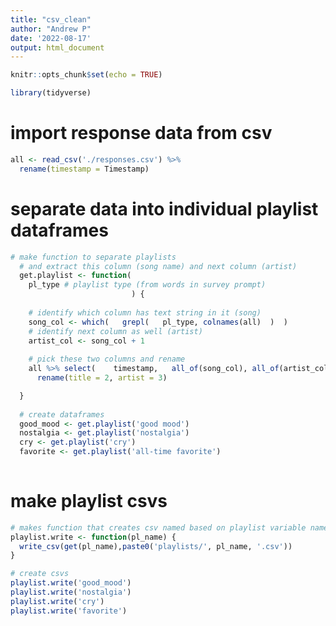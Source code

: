 ```yaml
---
title: "csv_clean"
author: "Andrew P"
date: '2022-08-17'
output: html_document
---
```


```r
knitr::opts_chunk$set(echo = TRUE)
```


```r
library(tidyverse)

```

# import response data from csv
```r
all <- read_csv('./responses.csv') %>%
  rename(timestamp = Timestamp)


```

# separate data into individual playlist dataframes

```r

# make function to separate playlists
  # and extract this column (song name) and next column (artist)
  get.playlist <- function(
    pl_type # playlist type (from words in survey prompt)
                           ) {
    
    # identify which column has text string in it (song)
    song_col <- which(   grepl(   pl_type, colnames(all)  )  )
    # identify next column as well (artist)
    artist_col <- song_col + 1
    
    # pick these two columns and rename
    all %>% select(    timestamp,   all_of(song_col), all_of(artist_col)) %>%
      rename(title = 2, artist = 3)

  }
  
  # create dataframes
  good_mood <- get.playlist('good mood')
  nostalgia <- get.playlist('nostalgia')
  cry <- get.playlist('cry')
  favorite <- get.playlist('all-time favorite')
  
```


# make playlist csvs
```r
# makes function that creates csv named based on playlist variable name
playlist.write <- function(pl_name) {
  write_csv(get(pl_name),paste0('playlists/', pl_name, '.csv'))
}

# create csvs
playlist.write('good_mood')
playlist.write('nostalgia')
playlist.write('cry')
playlist.write('favorite')

```


